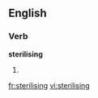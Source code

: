 
==English==

===Verb===
'''sterilising'''

# {{present participle of|sterilise}}

[[fr:sterilising]]
[[vi:sterilising]]